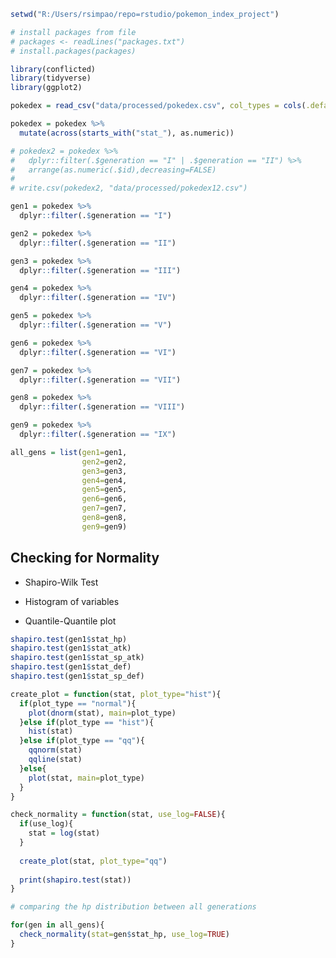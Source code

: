 ```r
setwd("R:/Users/rsimpao/repo=rstudio/pokemon_index_project")

# install packages from file
# packages <- readLines("packages.txt")
# install.packages(packages)

library(conflicted)
library(tidyverse)
library(ggplot2)
```

```r
pokedex = read_csv("data/processed/pokedex.csv", col_types = cols(.default = "c"))

pokedex = pokedex %>%
  mutate(across(starts_with("stat_"), as.numeric))

# pokedex2 = pokedex %>%
#   dplyr::filter(.$generation == "I" | .$generation == "II") %>% 
#   arrange(as.numeric(.$id),decreasing=FALSE)
# 
# write.csv(pokedex2, "data/processed/pokedex12.csv")

gen1 = pokedex %>% 
  dplyr::filter(.$generation == "I")

gen2 = pokedex %>% 
  dplyr::filter(.$generation == "II")

gen3 = pokedex %>% 
  dplyr::filter(.$generation == "III")

gen4 = pokedex %>% 
  dplyr::filter(.$generation == "IV")

gen5 = pokedex %>% 
  dplyr::filter(.$generation == "V")

gen6 = pokedex %>% 
  dplyr::filter(.$generation == "VI")

gen7 = pokedex %>% 
  dplyr::filter(.$generation == "VII")

gen8 = pokedex %>% 
  dplyr::filter(.$generation == "VIII")

gen9 = pokedex %>% 
  dplyr::filter(.$generation == "IX")

all_gens = list(gen1=gen1,
                gen2=gen2,
                gen3=gen3,
                gen4=gen4,
                gen5=gen5,
                gen6=gen6,
                gen7=gen7,
                gen8=gen8,
                gen9=gen9)
```

## Checking for Normality

* Shapiro-Wilk Test

* Histogram of variables

* Quantile-Quantile plot

```r
shapiro.test(gen1$stat_hp)
shapiro.test(gen1$stat_atk)
shapiro.test(gen1$stat_sp_atk)
shapiro.test(gen1$stat_def)
shapiro.test(gen1$stat_sp_def)
```

```r
create_plot = function(stat, plot_type="hist"){
  if(plot_type == "normal"){
    plot(dnorm(stat), main=plot_type)
  }else if(plot_type == "hist"){
    hist(stat)
  }else if(plot_type == "qq"){
    qqnorm(stat)
    qqline(stat)
  }else{
    plot(stat, main=plot_type)
  }
}

check_normality = function(stat, use_log=FALSE){
  if(use_log){
    stat = log(stat)
  }
  
  create_plot(stat, plot_type="qq")
  
  print(shapiro.test(stat))
}
```

```r
# comparing the hp distribution between all generations

for(gen in all_gens){
  check_normality(stat=gen$stat_hp, use_log=TRUE)
}
```


